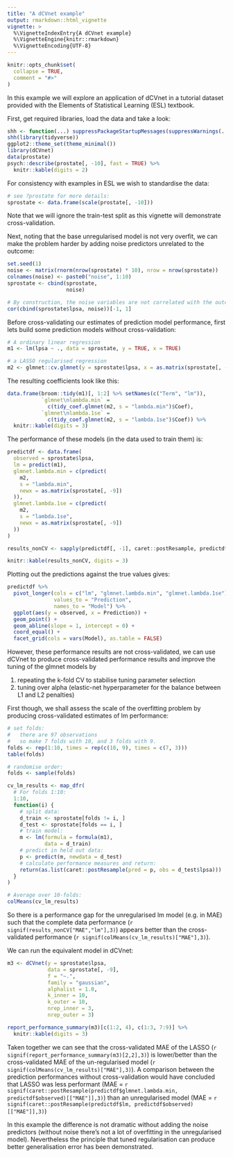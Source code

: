 ```yaml
---
title: "A dCVnet example"
output: rmarkdown::html_vignette
vignette: >
  %\VignetteIndexEntry{A dCVnet example}
  %\VignetteEngine{knitr::rmarkdown}
  %\VignetteEncoding{UTF-8}
---
```

  
```r
knitr::opts_chunk$set(
  collapse = TRUE,
  comment = "#>"
)
```

In this example we will explore an application of dCVnet in a tutorial dataset
provided with the Elements of Statistical Learning (ESL) textbook.

First, get required libraries, load the data and take a look:

```r
shh <- function(...) suppressPackageStartupMessages(suppressWarnings(...))
shh(library(tidyverse))
ggplot2::theme_set(theme_minimal())
library(dCVnet)
data(prostate)
psych::describe(prostate[, -10], fast = TRUE) %>%
  knitr::kable(digits = 2)
```

For consistency with examples in ESL we wish to standardise the data:

```r
# see ?prostate for more details:
sprostate <- data.frame(scale(prostate[, -10]))
```

Note that we will ignore the train-test split as this vignette will demonstrate cross-validation.

Next, noting that the base unregularised model is not very overfit, we can make the problem harder by adding noise predictors unrelated to the outcome:

```r
set.seed(1)
noise <- matrix(rnorm(nrow(sprostate) * 10), nrow = nrow(sprostate))
colnames(noise) <- paste0("noise", 1:10)
sprostate <- cbind(sprostate,
                   noise)

# By construction, the noise variables are not correlated with the outcome:
cor(cbind(sprostate$lpsa, noise))[-1, 1]

```

Before cross-validating our estimates of prediction model performance, first lets build some prediction models without cross-validation:

```r
# A ordinary linear regression
m1 <- lm(lpsa ~ ., data = sprostate, y = TRUE, x = TRUE)
```

```r
# a LASSO regularised regression
m2 <- glmnet::cv.glmnet(y = sprostate$lpsa, x = as.matrix(sprostate[, -9]))
```


The resulting coefficients look like this:

```r
data.frame(broom::tidy(m1)[, 1:2] %>% setNames(c("Term", "lm")),
           `glmnet\nlambda.min` =
             c(tidy_coef.glmnet(m2, s = "lambda.min")$Coef),
           `glmnet\nlambda.1se` =
             c(tidy_coef.glmnet(m2, s = "lambda.1se")$Coef)) %>%
  knitr::kable(digits = 3)
```


The performance of these models (in the data used to train them) is:

```r

predictdf <- data.frame(
  observed = sprostate$lpsa,
  lm = predict(m1),
  glmnet.lambda.min = c(predict(
    m2,
    s = "lambda.min",
    newx = as.matrix(sprostate[, -9])
  )),
  glmnet.lambda.1se = c(predict(
    m2,
    s = "lambda.1se",
    newx = as.matrix(sprostate[, -9])
  ))
)

results_nonCV <- sapply(predictdf[, -1], caret::postResample, predictdf[, 1])

knitr::kable(results_nonCV, digits = 3)

```

Plotting out the predictions against the true values gives:

```r

predictdf %>%
  pivot_longer(cols = c("lm", "glmnet.lambda.min", "glmnet.lambda.1se"),
               values_to = "Prediction",
               names_to = "Model") %>%
  ggplot(aes(y = observed, x = Prediction)) +
  geom_point() +
  geom_abline(slope = 1, intercept = 0) +
  coord_equal() +
  facet_grid(cols = vars(Model), as.table = FALSE)

```


However, these performance results are not cross-validated, we can use dCVnet to produce
cross-validated performance results and improve the tuning of the glmnet models by 

  1) repeating the k-fold CV to stabilise tuning parameter selection
  1) tuning over alpha (elastic-net hyperparameter for the balance between L1 and L2 penalties)
 
First though, we shall assess the scale of the overfitting problem by producing cross-validated estimates of lm performance:
```r

# set folds:
#   there are 97 observations
#   so make 7 folds with 10, and 3 folds with 9.
folds <- rep(1:10, times = rep(c(10, 9), times = c(7, 3)))
table(folds)

# randomise order:
folds <- sample(folds)

cv_lm_results <- map_dfr(
  # For folds 1:10:
  1:10,
  function(i) {
    # split data:
    d_train <- sprostate[folds != i, ]
    d_test <- sprostate[folds == i, ]
    # train model:
    m <- lm(formula = formula(m1),
            data = d_train)
    # predict in held out data:
    p <- predict(m, newdata = d_test)
    # calculate performance measures and return:
    return(as.list(caret::postResample(pred = p, obs = d_test$lpsa)))
  }
)

# Average over 10-folds:
colMeans(cv_lm_results)

```

So there is a performance gap for the unregularised lm model (e.g. in MAE) such
that the complete data performance
(`r signif(results_nonCV["MAE","lm"],3)`)
appears better than the cross-validated performance
 (`r signif(colMeans(cv_lm_results)["MAE"],3)`).

We can run the equivalent model in dCVnet:

```r
m3 <- dCVnet(y = sprostate$lpsa,
             data = sprostate[, -9],
             f = "~.",
             family = "gaussian",
             alphalist = 1.0,
             k_inner = 10,
             k_outer = 10,
             nrep_inner = 3,
             nrep_outer = 3)
```

```r
report_performance_summary(m3)[c(1:2, 4), c(1:3, 7:9)] %>%
  knitr::kable(digits = 3)
```

Taken together we can see that the cross-validated MAE of the LASSO (`r signif(report_performance_summary(m3)[2,2],3)`) is lower/better than the cross-validated MAE of the un-regularised model (`r signif(colMeans(cv_lm_results)["MAE"],3)`). A comparison between the prediction performances without cross-validation would have concluded that LASSO was less performant (MAE = `r signif(caret::postResample(predictdf$glmnet.lambda.min, predictdf$observed)[["MAE"]],3)`) than an unregularised model (MAE = `r signif(caret::postResample(predictdf$lm, predictdf$observed)[["MAE"]],3)`)

In this example the difference is not dramatic without adding the noise predictors (without noise there's not a lot of overfitting in the unregularised model). Nevertheless the principle that tuned regularisation can produce better generalisation error has been demonstrated.


